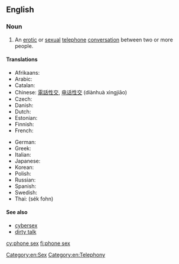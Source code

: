 ==English==
{{wikipedia}}

===Noun===
{{en-noun|head=[[phone]] [[sex]]|-}}

# An [[erotic]] or [[sexual]] [[telephone]] [[conversation]] between two or more people.

====Translations====
{{trans-top|An erotic or sexual telephone conversation between two or more people}}
* Afrikaans: {{t-|af|telefoonseks}}
* Arabic: {{t|ar|جنس عبر الهاتف|m}}
* Catalan: {{t-|ca|sexe telefònic|m}}
* Chinese: [[電話性交]], [[电话性交]] (diànhuà xìngjiāo)
* Czech: {{t-|cs|sex po telefonu}}
* Danish: {{t-|da|telefonsex}}
* Dutch: {{t+|nl|telefoonseks}}
* Estonian: {{t-|et|telefoniseks}}
* Finnish: {{t-|fi|puhelinseksi}}
* French: {{t+|fr|téléphone rose|m}}
{{trans-mid}}
* German: {{t-|de|Telefonsex}}
* Greek: {{t-|el|τηλεφωνικό σεξ|tr=tilefonikό sex}}
* Italian: {{t-|it|sesso telefonico|m}}
* Japanese: {{t-|ja|サイバーセックス|tr=saibā-sekkusu}}
* Korean: {{t-|ko|폰섹스|tr=pon-sekseu|sc=Hang}}
* Polish: {{t-|pl|seks przez telefon|m}}
* Russian: {{t-|ru|секс по телефону|m|tr=seks po telefónu}}
* Spanish: {{t-|es|sexo telefónico|m}}
* Swedish: {{t-|sv|telefonsex}}
* Thai: {{Thai|[[เซ็กส์โฟน]]}} (sék fohn)
{{trans-bottom}}

====See also====
* [[cybersex]]
* [[dirty talk]]

[[Category:en:Sex]]
[[Category:en:Telephony]]

[[cy:phone sex]]
[[fi:phone sex]]